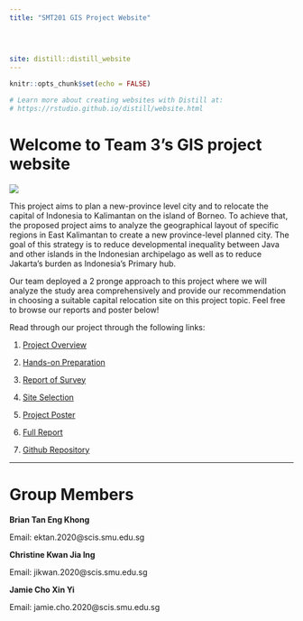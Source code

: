 ```yaml
---
title: "SMT201 GIS Project Website"
 
  

   
site: distill::distill_website
---
```


```r
knitr::opts_chunk$set(echo = FALSE)

# Learn more about creating websites with Distill at:
# https://rstudio.github.io/distill/website.html

```

# Welcome to Team 3's GIS project website

![](img/team.jpg)

  This project aims to plan a new-province level city and to relocate the capital of Indonesia to Kalimantan on the island of Borneo. To achieve that, the proposed project aims to analyze the geographical layout of specific regions in East Kalimantan to create a new province-level planned city. The goal of this strategy is to reduce developmental inequality between Java and other islands in the Indonesian archipelago as well as to reduce Jakarta's burden as Indonesia's Primary hub. 
  
  Our team deployed a 2 pronge approach to this project where we will analyze the study area comprehensively and provide our recommendation in choosing a suitable capital relocation site on this project topic. Feel free to browse our reports and poster below!

Read through our project through the following links:

1. [Project Overview](overview.html)

2. [Hands-on Preparation](dataprep.html)

3. [Report of Survey](survey.html)

4. [Site Selection](site.html)

5. [Project Poster](poster.html)

6. [Full Report](GIS_Report.pdf)

7. [Github Repository](https://github.com/BrianTanEngKhong/smt201_project)

---

# Group Members
**Brian Tan Eng Khong**

Email: ektan.2020@scis.smu.edu.sg

**Christine Kwan Jia Ing**

Email: jikwan.2020@scis.smu.edu.sg

**Jamie Cho Xin Yi**

Email: jamie.cho.2020@scis.smu.edu.sg
